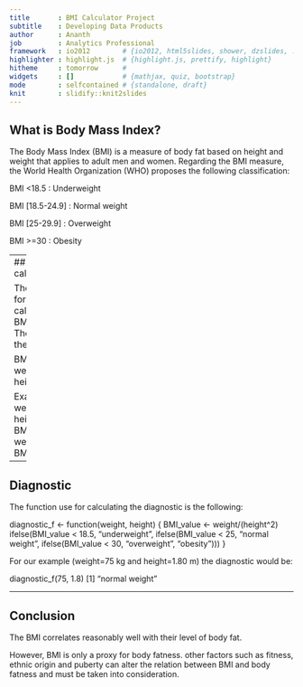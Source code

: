 ```yaml
---
title       : BMI Calculator Project
subtitle    : Developing Data Products
author      : Ananth
job         : Analytics Professional
framework   : io2012        # {io2012, html5slides, shower, dzslides, ...}
highlighter : highlight.js  # {highlight.js, prettify, highlight}
hitheme     : tomorrow      # 
widgets     : []            # {mathjax, quiz, bootstrap}
mode        : selfcontained # {standalone, draft}
knit        : slidify::knit2slides
---
```





## What is Body Mass Index?

The Body Mass Index (BMI) is a measure of body fat based on height and weight that applies to adult men and women. Regarding the BMI measure, the World Health Organization (WHO) proposes the following classification:


BMI <18.5 : Underweight

BMI [18.5-24.9] : Normal weight

BMI [25-29.9] : Overweight

BMI >=30 : Obesity

---
## How is it calculated?


There is a formula for calculating the BMI measure. The formula is the following:

BMI = weight(kg) / height(metres)2

Example:
weight = 75
height = 1.8
BMI <- weight/height^2
BMI
 [1] 23.15

---

## Diagnostic


The function use for calculating the diagnostic is the following:


diagnostic_f <- function(weight, height) {
    BMI_value <- weight/(height^2)
    ifelse(BMI_value < 18.5, "underweight", ifelse(BMI_value < 25, "normal weight", 
        ifelse(BMI_value < 30, "overweight", "obesity")))
}

For our example (weight=75 kg and height=1.80 m) the diagnostic would be:

diagnostic_f(75, 1.8)
 [1] "normal weight"

---

## Conclusion


The BMI correlates reasonably well with their level of body fat.

However, BMI is only a proxy for body fatness. other factors such as fitness, ethnic origin and
puberty can alter the relation between BMI and body fatness and must be taken into consideration.

